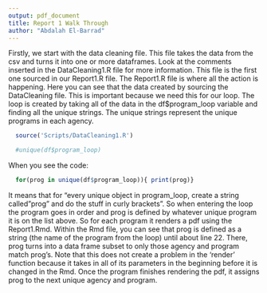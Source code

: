 ```yaml
---
output: pdf_document
title: Report 1 Walk Through
author: "Abdalah El-Barrad"
---
```


Firstly, we start with the data cleaning file. This file takes the data from the csv and turns it into one or more dataframes. Look at the comments inserted in the DataCleaning1.R file for more information. This file is the first one sourced in our Report1.R file. The Report1.R file is where all the action is happening. Here you can see that the data created by sourcing the DataCleaning file. This is important because we need this for our loop. The loop is created by taking all of the data in the df$program_loop variable and finding all the unique strings. The unique strings represent the unique programs in each agency.

```r

  source('Scripts/DataCleaning1.R')

  #unique(df$program_loop)

```

When you see the code:

```r
  for(prog in unique(df$program_loop)){ print(prog)}
```
It means that for "every unique object in program_loop, create a string called "prog" and do the stuff in curly brackets".
So when entering the loop the program goes in order and prog is defined by whatever unique program it is on the list above. So for each program it renders a pdf using the Report1.Rmd. Within the Rmd file, you can see that prog is defined as a string (the name of the program from the loop) until about line 22. There, prog turns into a data frame subset to only those agency and program match prog's. Note that this does not create a problem in the 'render' function because it takes in all of its parameters in the beginning before it is changed in the Rmd. Once the program finishes rendering the pdf, it assigns prog to the next unique agency and program.